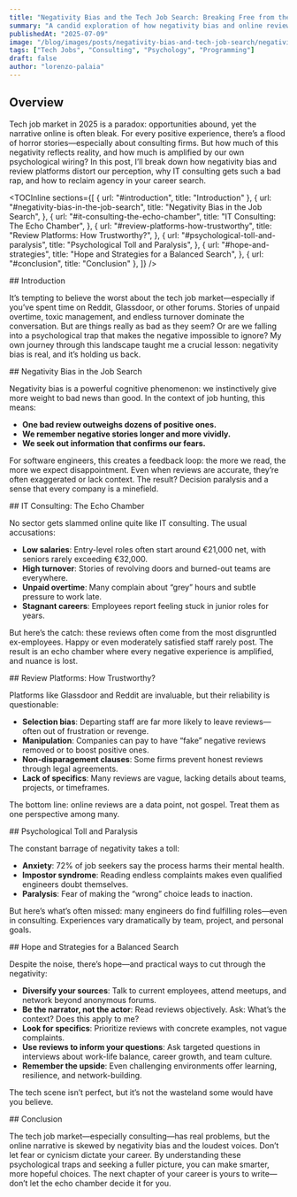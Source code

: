```yaml
---
title: "Negativity Bias and the Tech Job Search: Breaking Free from the Cycle in 2025"
summary: "A candid exploration of how negativity bias and online reviews shape the job search for software engineers—especially in consulting—and why hope and perspective are still essential."
publishedAt: "2025-07-09"
image: "/blog/images/posts/negativity-bias-and-tech-job-search/negativity-bias-and-tech-job-search.png"
tags: ["Tech Jobs", "Consulting", "Psychology", "Programming"]
draft: false
author: "lorenzo-palaia"
---
```


## Overview

Tech job market in 2025 is a paradox: opportunities abound, yet the narrative online is often bleak. For every positive experience, there’s a flood of horror stories—especially about consulting firms. But how much of this negativity reflects reality, and how much is amplified by our own psychological wiring? In this post, I’ll break down how negativity bias and review platforms distort our perception, why IT consulting gets such a bad rap, and how to reclaim agency in your career search.

<TOCInline
  sections={[
    { url: "#introduction", title: "Introduction" },
    {
      url: "#negativity-bias-in-the-job-search",
      title: "Negativity Bias in the Job Search",
    },
    {
      url: "#it-consulting-the-echo-chamber",
      title: "IT Consulting: The Echo Chamber",
    },
    {
      url: "#review-platforms-how-trustworthy",
      title: "Review Platforms: How Trustworthy?",
    },
    {
      url: "#psychological-toll-and-paralysis",
      title: "Psychological Toll and Paralysis",
    },
    {
      url: "#hope-and-strategies",
      title: "Hope and Strategies for a Balanced Search",
    },
    { url: "#conclusion", title: "Conclusion" },
  ]}
/>

<section id="introduction">
## Introduction

It’s tempting to believe the worst about the tech job market—especially if you’ve spent time on Reddit, Glassdoor, or other forums. Stories of unpaid overtime, toxic management, and endless turnover dominate the conversation. But are things really as bad as they seem? Or are we falling into a psychological trap that makes the negative impossible to ignore? My own journey through this landscape taught me a crucial lesson: negativity bias is real, and it’s holding us back.

</section>

<section id="negativity-bias-in-the-job-search">
## Negativity Bias in the Job Search

Negativity bias is a powerful cognitive phenomenon: we instinctively give more weight to bad news than good. In the context of job hunting, this means:

- **One bad review outweighs dozens of positive ones.**
- **We remember negative stories longer and more vividly.**
- **We seek out information that confirms our fears.**

For software engineers, this creates a feedback loop: the more we read, the more we expect disappointment. Even when reviews are accurate, they’re often exaggerated or lack context. The result? Decision paralysis and a sense that every company is a minefield.

</section>

<section id="it-consulting-the-echo-chamber">
## IT Consulting: The Echo Chamber

No sector gets slammed online quite like IT consulting. The usual accusations:

- **Low salaries**: Entry-level roles often start around €21,000 net, with seniors rarely exceeding €32,000.
- **High turnover**: Stories of revolving doors and burned-out teams are everywhere.
- **Unpaid overtime**: Many complain about “grey” hours and subtle pressure to work late.
- **Stagnant careers**: Employees report feeling stuck in junior roles for years.

But here’s the catch: these reviews often come from the most disgruntled ex-employees. Happy or even moderately satisfied staff rarely post. The result is an echo chamber where every negative experience is amplified, and nuance is lost.

</section>

<section id="review-platforms-how-trustworthy">
## Review Platforms: How Trustworthy?

Platforms like Glassdoor and Reddit are invaluable, but their reliability is questionable:

- **Selection bias**: Departing staff are far more likely to leave reviews—often out of frustration or revenge.
- **Manipulation**: Companies can pay to have “fake” negative reviews removed or to boost positive ones.
- **Non-disparagement clauses**: Some firms prevent honest reviews through legal agreements.
- **Lack of specifics**: Many reviews are vague, lacking details about teams, projects, or timeframes.

The bottom line: online reviews are a data point, not gospel. Treat them as one perspective among many.

</section>

<section id="psychological-toll-and-paralysis">
## Psychological Toll and Paralysis

The constant barrage of negativity takes a toll:

- **Anxiety**: 72% of job seekers say the process harms their mental health.
- **Impostor syndrome**: Reading endless complaints makes even qualified engineers doubt themselves.
- **Paralysis**: Fear of making the “wrong” choice leads to inaction.

But here’s what’s often missed: many engineers do find fulfilling roles—even in consulting. Experiences vary dramatically by team, project, and personal goals.

</section>

<section id="hope-and-strategies">
## Hope and Strategies for a Balanced Search

Despite the noise, there’s hope—and practical ways to cut through the negativity:

- **Diversify your sources**: Talk to current employees, attend meetups, and network beyond anonymous forums.
- **Be the narrator, not the actor**: Read reviews objectively. Ask: What’s the context? Does this apply to me?
- **Look for specifics**: Prioritize reviews with concrete examples, not vague complaints.
- **Use reviews to inform your questions**: Ask targeted questions in interviews about work-life balance, career growth, and team culture.
- **Remember the upside**: Even challenging environments offer learning, resilience, and network-building.

The tech scene isn’t perfect, but it’s not the wasteland some would have you believe.

</section>

<section id="conclusion">
## Conclusion

The tech job market—especially consulting—has real problems, but the online narrative is skewed by negativity bias and the loudest voices. Don’t let fear or cynicism dictate your career. By understanding these psychological traps and seeking a fuller picture, you can make smarter, more hopeful choices. The next chapter of your career is yours to write—don’t let the echo chamber decide it for you.

</section>